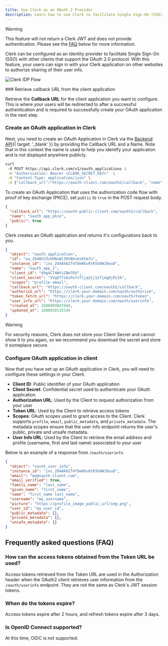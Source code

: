 ```yaml
---
title: Use Clerk as an OAuth 2 Provider
description: Learn how to use Clerk to facilitate Single Sign-On (SSO) with other clients that support the OAuth 2.0 protocol.
---
```


> [!WARNING]
> This feature will not return a Clerk JWT and does not provide authentication. Please see the [FAQ](#how-can-the-access-tokens-obtained-from-the-token-url-be-used) below for more information.

Clerk can be configured as an identity provider to facilitate Single Sign-On (SSO) with other clients that support the OAuth 2.0 protocol. With this feature, your users can sign in with your Clerk application on other websites to authorize sharing of their user info.

![Clerk IDP Flow](/docs/images/advance/clerk-idp-flow.svg)

<Steps>
  ### Retrieve callback URL from the client application

  Retrieve the **Callback URL** for the client application you want to configure. This is where your users will be redirected to after a successful authentication and is required to successfully create your OAuth application in the next step.

  ### Create an OAuth application in Clerk

  Next, you need to create an OAuth Application in Clerk via the [Backend API](/docs/reference/backend-api/tag/OAuth-Applications){{ target: '_blank' }} by providing the Callback URL and a Name. Note that in this context the name is used to help you identify your application and is not displayed anywhere publicly.

  ```sh {{ filename: 'POST /v1/oauth_applications' }}
  curl
   -X POST https://api.clerk.com/v1/oauth_applications \
   -H "Authorization: Bearer <CLERK_SECRET_KEY>"  \
   -H "Content-Type: application/json" \
   -d {"callback_url":"https://oauth-client.com/oauth2/callback", "name": "oauth_app_1", "scopes": "profile email"}
  ```

  To create an OAuth Application that uses the authorization code flow with proof of key exchange (PKCE), set `public` to `true` in the POST request body.

  ```json
  {
    "callback_url": "https://oauth-public-client.com/oauth2/callback",
    "name": "oauth_app_pkce",
    "public": true
  }
  ```

  Clerk creates an OAuth application and returns it's configurations back to you.

  ```json {{ filename: 'RESPONSE' }}
  {
    "object": "oauth_application",
    "id": "oa_2O4BCh3zUONvWlZHtBXv6s6tm7u",
    "instance_id": "ins_2O4Ak02T4fDmKKv6tK5h0WJ8ou8",
    "name": "oauth_app_1",
    "client_id": "d9g4CT4WYiCBm7EU",
    "client_secret": "VVgbT7i6sPo7sTljq2zj12fjmg0jPL5k",
    "scopes": "profile email",
    "callback_url": "https://oauth-client.com/oauth2/callback",
    "authorize_url": "https://clerk.your-domain.com/oauth/authorize",
    "token_fetch_url": "https://clerk.your-domain.com/oauth/token",
    "user_info_url": "https://clerk.your-domain.com/oauth/userinfo",
    "created_at": 1680809847940,
    "updated_at": 1680810135145
  }
  ```

  > [!WARNING]
  > For security reasons, Clerk does not store your Client Secret and cannot show it to you again, so we recommend you download the secret and store it someplace secure.

  ### Configure OAuth application in client

  Now that you have set up an OAuth application in Clerk, you will need to configure these settings in your Client.

  - **Client ID**: Public identifier of your OAuth application
  - **Client Secret**: Confidential secret used to authenticate your OAuth application
  - **Authorization URL**: Used by the Client to request authorization from your user
  - **Token URL**: Used by the Client to retrieve access tokens
  - **Scopes**: OAuth scopes used to grant access to the Client. Clerk supports `profile`, `email`, `public_metadata`, and `private_metadata`. The metadata scopes ensure that the user info endpoint returns the user's public, private and unsafe metadata.
  - **User Info URL**: Used by the Client to retrieve the email address and profile (username, first and last name) associated to your user

  Below is an example of a response from `/oauth/userinfo`.

  ```json {{ filename: 'RESPONSE' }}
  {
    "object": "oauth_user_info",
    "instance_id": "ins_2O4Ak02T4fDmKKv6tK5h0WJ8ou8",
    "email": "me@oauth-client.com",
    "email_verified": true,
    "family_name": "last_name",
    "given_name": "first_name",
    "name": "first_name last_name",
    "username": "my_username",
    "picture": "https://profile_image_public_url/img.png",
    "user_id": "my_user_id",
    "public_metadata": {},
    "private_metadata": {},
    "unsafe_metadata": {}
  }
  ```
</Steps>

## Frequently asked questions (FAQ)

### How can the access tokens obtained from the Token URL be used?

Access tokens retrieved from the Token URL are used in the Authorization header when the OAuth2 client retrieves user information from the `/oauth/userinfo` endpoint. They are not the same as Clerk's JWT session tokens.

### When do the tokens expire?

Access tokens expire after 2 hours, and refresh tokens expire after 3 days.

### Is OpenID Connect supported?

At this time, OIDC is not supported.

